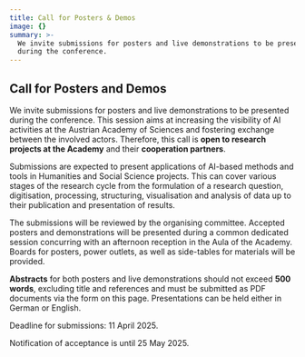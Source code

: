 ```yaml
---
title: Call for Posters & Demos
image: {}
summary: >-
  We invite submissions for posters and live demonstrations to be presented
  during the conference.
---
```

## Call for Posters and Demos

We invite submissions for posters and live demonstrations to be presented during the conference. This session aims at increasing the visibility of AI activities at the Austrian Academy of Sciences and fostering exchange between the involved actors. Therefore, this call is **open to research projects at the Academy** and their **cooperation partners**.

Submissions are expected to present applications of AI-based methods and tools in Humanities and Social Science projects. This can cover various stages of the research cycle from the formulation of a research question, digitisation, processing, structuring, visualisation and analysis of data up to their publication and presentation of results.  

The submissions will be reviewed by the organising committee. Accepted posters and demonstrations will be presented during a common dedicated session concurring with an afternoon reception in the Aula of the Academy. Boards for posters, power outlets, as well as side-tables for materials will be provided.

**Abstracts** for both posters and live demonstrations should not exceed **500 words**, excluding title and references and must be submitted as PDF documents via the form on this page. Presentations can be held either in German or English.

Deadline for submissions: 11 April 2025.

Notification of acceptance is until 25 May 2025.
